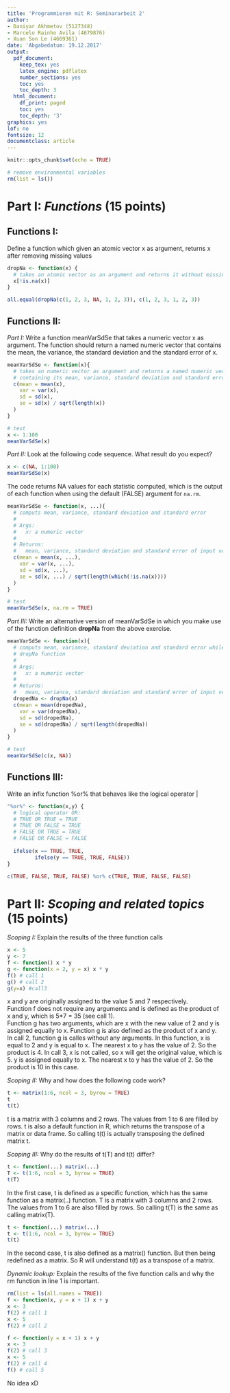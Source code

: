```yaml
---
title: 'Programmieren mit R: Seminararbeit 2'
author:
- Daniyar Akhmetov (5127348)
- Marcelo Rainho Avila (4679876)
- Xuan Son Le (4669361)
date: 'Abgabedatum: 19.12.2017'
output:
  pdf_document:
    keep_tex: yes
    latex_engine: pdflatex
    number_sections: yes
    toc: yes
    toc_depth: 3
  html_document:
    df_print: paged
    toc: yes
    toc_depth: '3'
graphics: yes
lof: no
fontsize: 12
documentclass: article
---
```

\newpage
```r
knitr::opts_chunk$set(echo = TRUE)

# remove environmental variables
rm(list = ls())
```

# Part I: *Functions* (15 points)

## Functions I:
Define  a  function  which  given  an  atomic  vector x as  argument,
returns x after  removing  missing values

```r
dropNa <- function(x) {
  # takes an atomic vector as an argument and returns it without missing values
  x[!is.na(x)]
}
```

```r
all.equal(dropNa(c(1, 2, 3, NA, 1, 2, 3)), c(1, 2, 3, 1, 2, 3))
```

## Functions II:

*Part I:* Write a function meanVarSdSe that takes a numeric vector x as argument. The function should return a named numeric vector that contains the mean, the variance, the standard deviation and the standard error of x. 
```r
meanVarSdSe <- function(x){
  # takes an numeric vector as argument and returns a named numeric vector 
  # containing its mean, variance, standard deviation and standard error 
  c(mean = mean(x),
    var = var(x),
    sd = sd(x),
    se = sd(x) / sqrt(length(x))
  )
}

# test
x <- 1:100
meanVarSdSe(x)
``` 

\vspace{1cm} <!-- add 1 cm vertical space -->

*Part II:*  Look at the following code sequence. What result do you expect?

```r
x <- c(NA, 1:100)
meanVarSdSe(x)
```

The code returns NA values for each statistic computed, which is the output
of each function when using the default (FALSE) argument for `na.rm`.


```r
meanVarSdSe <- function(x, ...){
  # computs mean, variance, standard deviation and standard error
  #
  # Args:
  #   x: a numeric vector
  #
  # Returns:
  #   mean, variance, standard deviation and standard error of input vector
  c(mean = mean(x, ...),
    var = var(x, ...),
    sd = sd(x, ...),
    se = sd(x, ...) / sqrt(length(which(!is.na(x))))
  )
}

# test
meanVarSdSe(x, na.rm = TRUE)
```

\vspace{1cm} <!-- add 1 cm vertical space -->

*Part III:* Write an alternative version of meanVarSdSe in which you make use of the function definition **dropNa** from the above exercise.  

```r
meanVarSdSe <- function(x){
  # computs mean, variance, standard deviation and standard error while using 
  # dropNa function
  #
  # Args:
  #   x: a numeric vector
  #
  # Returns:
  #   mean, variance, standard deviation and standard error of input vector
  dropedNa <- dropNa(x)
  c(mean = mean(dropedNa),
    var = var(dropedNa),
    sd = sd(dropedNa),
    se = sd(dropedNa) / sqrt(length(dropedNa))
  )
}

# test
meanVarSdSe(c(x, NA))
```


## Functions III: 

Write an infix function %or% that behaves like the logical operator |

```r
"%or%" <- function(x,y) {
  # logical operator OR:
  # TRUE OR TRUE = TRUE
  # TRUE OR FALSE = TRUE
  # FALSE OR TRUE = TRUE
  # FALSE OR FALSE = FALSE
  
  ifelse(x == TRUE, TRUE,
         ifelse(y == TRUE, TRUE, FALSE))
}

c(TRUE, FALSE, TRUE, FALSE) %or% c(TRUE, TRUE, FALSE, FALSE)
```


# Part II: *Scoping and related topics * (15 points)

*Scoping I:* Explain the results of the three function calls

```r
x <- 5
y <- 7
f <- function() x * y
g <- function(x = 2, y = x) x * y
f() # call 1
g() # call 2
g(y=x) #call3
```

x and y are originally assigned to the value 5 and 7 respectively.  
Function f does not require any arguments and is defined as the product of x and y, which is 5*7 = 35 (see call 1).  
Function g has two arguments, which are x with the new value of 2 and y is assigned equally to x. Function g is also defined as the product of x and y.
In call 2, function g is calles without any arguments. In this function, x is equal to 2 and y is equal to x. The nearest x to y has the value of 2. So the product is 4.
In call 3, x is not called, so x will get the original value, which is 5. y is assigned equally to x. The nearest x to y has the value of 2. So the product is 10 in this case.

*Scoping II:* Why and how does the following code work?

```r
t <- matrix(1:6, ncol = 3, byrow = TRUE) 
t
t(t)
```

t is a matrix with 3 columns and 2 rows. The values from 1 to 6 are filled by rows. t is also a default function in R, which returns the transpose of a matrix or data frame. So calling t(t) is actually transposing the defined matrix t.

*Scoping III:* Why do the results of t(T) and t(t) differ?

```r
t <- function(...) matrix(...)
T <- t(1:6, ncol = 3, byrow = TRUE)
t(T)
```

In the first case, t is defined as a specific function, which has the same function as a matrix(..) function. T is a matrix with 3 columns and 2 rows. The values from 1 to 6 are also filled by rows. So calling t(T) is the same as calling matrix(T).  

```r
t <- function(...) matrix(...)
t <- t(1:6, ncol = 3, byrow = TRUE) 
t(t)
```

In the second case, t is also defined as a matrix() function. But then being redefined as a matrix. So R will understand t(t) as a transpose of a matrix. 


*Dynamic lookup:* Explain the results of the five function calls and why the rm function in line 1 is important.

```r
rm(list = ls(all.names = TRUE))
f <- function(x, y = x + 1) x + y 
x <- 3
f(2) # call 1
x <- 5
f(2) # call 2

f <- function(y = x + 1) x + y 
x <- 3
f(2) # call 3
x <- 5
f(2) # call 4 
f() # call 5
```

No idea xD

